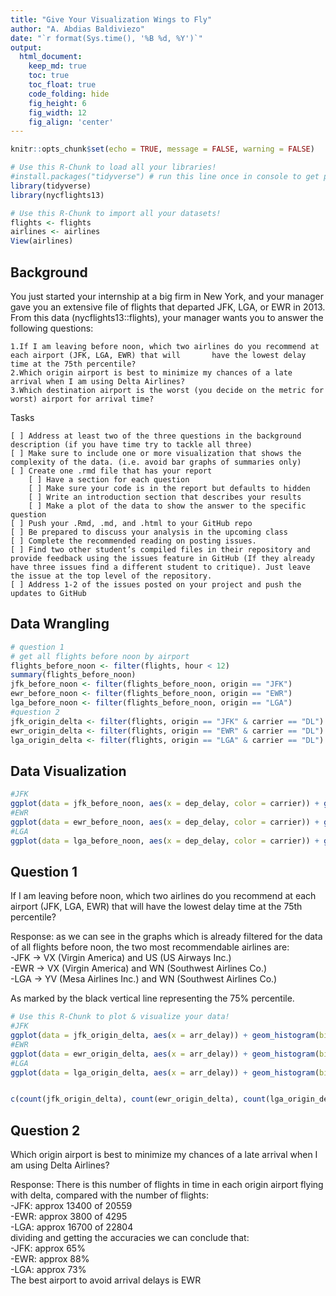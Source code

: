 ```yaml
---
title: "Give Your Visualization Wings to Fly"
author: "A. Abdias Baldiviezo"
date: "`r format(Sys.time(), '%B %d, %Y')`"
output:
  html_document:  
    keep_md: true
    toc: true
    toc_float: true
    code_folding: hide
    fig_height: 6
    fig_width: 12
    fig_align: 'center'
---
```


```r
knitr::opts_chunk$set(echo = TRUE, message = FALSE, warning = FALSE)
```

```r
# Use this R-Chunk to load all your libraries!
#install.packages("tidyverse") # run this line once in console to get package
library(tidyverse)
library(nycflights13)
```

```r
# Use this R-Chunk to import all your datasets!
flights <- flights
airlines <- airlines
View(airlines)
```

## Background

You just started your internship at a big firm in New York, and your manager gave you an extensive file of flights that departed JFK, LGA, or EWR in 2013. From this data (nycflights13::flights), your manager wants you to answer the following questions:

    1.If I am leaving before noon, which two airlines do you recommend at each airport (JFK, LGA, EWR) that will       have the lowest delay time at the 75th percentile?
    2.Which origin airport is best to minimize my chances of a late arrival when I am using Delta Airlines?
    3.Which destination airport is the worst (you decide on the metric for worst) airport for arrival time?
    

Tasks

    [ ] Address at least two of the three questions in the background description (if you have time try to tackle all three)
    [ ] Make sure to include one or more visualization that shows the complexity of the data. (i.e. avoid bar graphs of summaries only)
    [ ] Create one .rmd file that has your report
        [ ] Have a section for each question
        [ ] Make sure your code is in the report but defaults to hidden
        [ ] Write an introduction section that describes your results
        [ ] Make a plot of the data to show the answer to the specific question
    [ ] Push your .Rmd, .md, and .html to your GitHub repo
    [ ] Be prepared to discuss your analysis in the upcoming class
    [ ] Complete the recommended reading on posting issues.
    [ ] Find two other student’s compiled files in their repository and provide feedback using the issues feature in GitHub (If they already have three issues find a different student to critique). Just leave the issue at the top level of the repository.
    [ ] Address 1-2 of the issues posted on your project and push the updates to GitHub



## Data Wrangling

```r
# question 1
# get all flights before noon by airport
flights_before_noon <- filter(flights, hour < 12)
summary(flights_before_noon)
jfk_before_noon <- filter(flights_before_noon, origin == "JFK")
ewr_before_noon <- filter(flights_before_noon, origin == "EWR")
lga_before_noon <- filter(flights_before_noon, origin == "LGA")
#question 2
jfk_origin_delta <- filter(flights, origin == "JFK" & carrier == "DL")
ewr_origin_delta <- filter(flights, origin == "EWR" & carrier == "DL")
lga_origin_delta <- filter(flights, origin == "LGA" & carrier == "DL")


```

## Data Visualization

```r
#JFK
ggplot(data = jfk_before_noon, aes(x = dep_delay, color = carrier)) + geom_histogram(binwidth = 1) + xlim(-10,10) + labs(title = "JFK before noon flights by carrier with line at the 75% percentile") + geom_vline(aes(xintercept = quantile(dep_delay,0.75, na.rm = TRUE)))
#EWR
ggplot(data = ewr_before_noon, aes(x = dep_delay, color = carrier)) + geom_histogram(binwidth = 1) + xlim(-10,10) + labs(title = "EWR before noon flights by carrier with line at the 75% percentile") + geom_vline(aes(xintercept = quantile(dep_delay,0.75, na.rm = TRUE)))
#LGA
ggplot(data = lga_before_noon, aes(x = dep_delay, color = carrier)) + geom_histogram(binwidth = 1) + xlim(-10,10) + labs(title = "LGA before noon flights by carrier with line at the 75% percentile") + geom_vline(aes(xintercept = quantile(dep_delay,0.75, na.rm = TRUE)))
```

## Question 1

If I am leaving before noon, which two airlines do you recommend at each airport (JFK, LGA, EWR) that will  have the lowest delay time at the 75th percentile?

Response: as we can see in the graphs which is already filtered for the data of all flights before noon, the  two most recommendable airlines are:
<br>
-JFK -> VX (Virgin America) and US (US Airways Inc.)<br>
-EWR -> VX (Virgin America) and WN (Southwest Airlines Co.)<br>
-LGA -> YV (Mesa Airlines Inc.) and WN (Southwest Airlines Co.)
  
As marked by the black vertical line representing the 75% percentile.

```r
# Use this R-Chunk to plot & visualize your data!
#JFK
ggplot(data = jfk_origin_delta, aes(x = arr_delay)) + geom_histogram(binwidth = 50) + scale_y_continuous(breaks = seq(0, 20000, by = 1000)) + labs(title = "JFK delay in arrivals flying with Delta Airlines")
#EWR
ggplot(data = ewr_origin_delta, aes(x = arr_delay)) + geom_histogram(binwidth = 50) + scale_y_continuous(breaks = seq(0, 20000, by = 1000)) + labs(title = "EWR delay in arrivals flying with Delta Airlines")
#LGA
ggplot(data = lga_origin_delta, aes(x = arr_delay)) + geom_histogram(binwidth = 50) + scale_y_continuous(breaks = seq(0, 20000, by = 1000)) + labs(title = "LGA delay in arrivals flying with Delta Airlines")


c(count(jfk_origin_delta), count(ewr_origin_delta), count(lga_origin_delta))
```

## Question 2
Which origin airport is best to minimize my chances of a late arrival when I am using Delta Airlines?

Response:
There is this number of flights in time in each origin airport flying with delta, compared with the number of flights:<br>
-JFK: approx 13400 of 20559<br>
-EWR: approx 3800 of 4295<br>
-LGA: approx 16700 of 22804<br>
dividing and getting the accuracies we can conclude that:<br>
-JFK: approx 65%<br>
-EWR: approx 88%<br>
-LGA: approx 73%<br>
The best airport to avoid arrival delays is EWR


